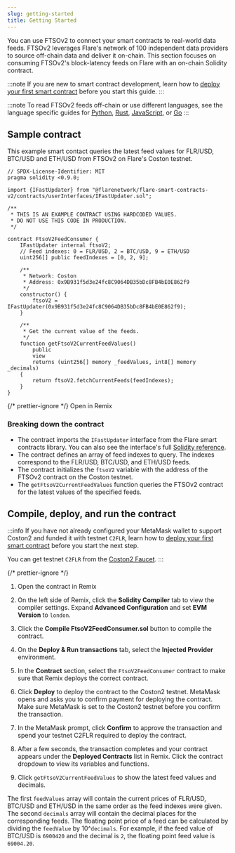 ```yaml
---
slug: getting-started
title: Getting Started
---
```



You can use FTSOv2 to connect your smart contracts to real-world data feeds. FTSOv2 leverages Flare's network of 100 independent data providers to source off-chain data and deliver it on-chain. This section focuses on consuming FTSOv2's block-latency feeds on Flare with an on-chain Solidity contract.

:::note
If you are new to smart contract development, learn how to [deploy your first smart contract](../../guides/deploy-first-contract) before you start this guide.
:::

:::note
To read FTSOv2 feeds off-chain or use different languages, see the language specific guides for [Python](../../guides/flare-for-python-developers), [Rust](../../guides/flare-for-rust-developers), [JavaScript](../../guides/flare-for-javascript-developers), or [Go](../../guides/flare-for-go-developers)
:::

## Sample contract

This example smart contact queries the latest feed values for FLR/USD, BTC/USD and ETH/USD from FTSOv2 on Flare's Coston testnet.

```solidity title="FtsoV2FeedConsumer.sol"
// SPDX-License-Identifier: MIT
pragma solidity <0.9.0;

import {IFastUpdater} from "@flarenetwork/flare-smart-contracts-v2/contracts/userInterfaces/IFastUpdater.sol";

/**
 * THIS IS AN EXAMPLE CONTRACT USING HARDCODED VALUES.
 * DO NOT USE THIS CODE IN PRODUCTION.
 */

contract FtsoV2FeedConsumer {
    IFastUpdater internal ftsoV2;
    // Feed indexes: 0 = FLR/USD, 2 = BTC/USD, 9 = ETH/USD
    uint256[] public feedIndexes = [0, 2, 9];

    /**
     * Network: Coston
     * Address: 0x9B931f5d3e24fc8C9064DB35bDc8FB4bE0E862f9
     */
    constructor() {
        ftsoV2 = IFastUpdater(0x9B931f5d3e24fc8C9064DB35bDc8FB4bE0E862f9);
    }

    /**
     * Get the current value of the feeds.
     */
    function getFtsoV2CurrentFeedValues()
        public
        view
        returns (uint256[] memory _feedValues, int8[] memory _decimals)
    {
        return ftsoV2.fetchCurrentFeeds(feedIndexes);
    }
}
```

{/* prettier-ignore */}
<Remix href="https://remix.ethereum.org/#version=soljson-v0.8.25+commit.b61c2a91.js&optimize=true&runs=200&gist=d6181b71e7932701efbc6c3c78898f5a">Open in Remix</Remix>

### Breaking down the contract

- The contract imports the `IFastUpdater` interface from the Flare smart contracts library. You can also see the interface's full [Solidity reference](solidity-reference/IFastUpdater).
- The contract defines an array of feed indexes to query. The indexes correspond to the FLR/USD, BTC/USD, and ETH/USD feeds.
- The contract initializes the `ftsoV2` variable with the address of the FTSOv2 contract on the Coston testnet.
- The `getFtsoV2CurrentFeedValues` function queries the FTSOv2 contract for the latest values of the specified feeds.

## Compile, deploy, and run the contract

:::info
If you have not already configured your MetaMask wallet to support Coston2 and funded it with testnet `C2FLR`, learn how to [deploy your first smart contract](../../guides/deploy-first-contract) before you start the next step.

You can get testnet `C2FLR` from the [Coston2 Faucet](https://faucet.flare.network/coston2).
:::

{/* prettier-ignore */}
1. <Remix href="https://remix.ethereum.org/#version=soljson-v0.8.25+commit.b61c2a91.js&optimize=true&runs=200&gist=d6181b71e7932701efbc6c3c78898f5a">Open the contract in Remix</Remix>

2. On the left side of Remix, click the **Solidity Compiler** tab to view the compiler settings. Expand **Advanced Configuration** and set **EVM Version** to `london`.

3. Click the **Compile FtsoV2FeedConsumer.sol** button to compile the contract.

4. On the **Deploy & Run transactions** tab, select the **Injected Provider** environment.

5. In the **Contract** section, select the `FtsoV2FeedConsumer` contract to make sure that Remix deploys the correct contract.

6. Click **Deploy** to deploy the contract to the Coston2 testnet. MetaMask opens and asks you to confirm payment for deploying the contract. Make sure MetaMask is set to the Coston2 testnet before you confirm the transaction.

7. In the MetaMask prompt, click **Confirm** to approve the transaction and spend your testnet C2FLR required to deploy the contract.

8. After a few seconds, the transaction completes and your contract appears under the **Deployed Contracts** list in Remix. Click the contract dropdown to view its variables and functions.

9. Click `getFtsoV2CurrentFeedValues` to show the latest feed values and decimals.

The first `feedValues` array will contain the current prices of FLR/USD, BTC/USD and ETH/USD in the same order as the feed indexes were given. The second `decimals` array will contain the decimal places for the corresponding feeds. The floating point price of a feed can be calculated by dividing the `feedValue` by 10^`decimals`. For example, if the feed value of BTC/USD is `6900420` and the decimal is `2`, the floating point feed value is `69004.20`.

